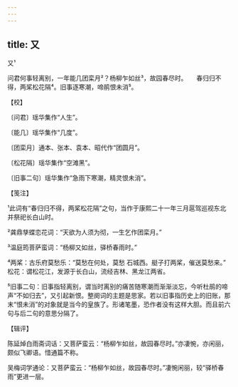 ```yaml
---
---
---
```

title: 又
---



又¹





问君何事轻离别，一年能几团栾月²？杨柳乍如丝³，故园春尽时。　　春归归不得，两桨松花隔⁴。旧事逐寒潮，啼鹃恨未消⁵。





【校】


〔问君〕瑶华集作“人生”。

〔能几〕瑶华集作“几度”。

〔团栾月〕通本、张本、袁本、昭代作“团圆月”。

〔松花隔〕瑶华集作“空滩黑”。

〔旧事二句〕瑶华集作“急雨下寒潮，精灵恨未消”。





【笺注】


¹此词有“春归归不得，两桨松花隔”之句，当作于康熙二十一年三月扈驾巡视东北并祭祀长白山时。

²龚鼎孳蝶恋花词：“天欲为人须为彻，一生乞作团栾月。”

³温庭筠菩萨蛮词：“杨柳又如丝，驿桥春雨时。”

⁴两桨：古乐府莫愁乐：“莫愁在何处，莫愁 石城西。艇子打两桨，催送莫愁来。” 松花：谓松花江，发源于长白山，流经吉林、黑龙江两省。

⁵旧事二句：旧事指轻离别，谓当时离别的痛苦随寒潮而渐渐淡忘，今听杜鹃的啼声“不如归去”，又引起新恨。整阕词的主题是思家。若以旧事指历史上的旧账，那末“恨未消”的对象就是当今的皇族了。形诸笔墨，恐作者没有这样大胆。而且前六句与后二句的意思分隔了。





【辑评】


陈延焯白雨斋词话：又菩萨蛮云：“杨柳乍如丝，故园春尽时。”亦凄惋，亦闲丽，颇似飞卿语。惜通篇不称。

吴梅词学通论：又菩萨蛮云：“杨柳乍如丝，故园春尽时。”凄惋闲丽，较“驿桥春雨”更进一层。